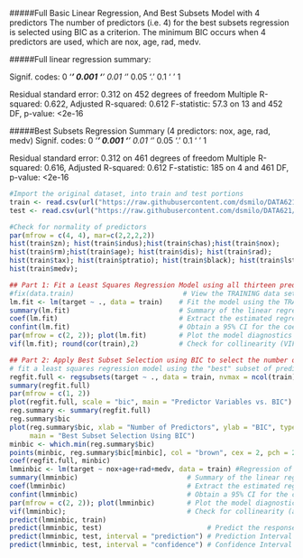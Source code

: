 

#####Full Basic Linear Regression, And Best Subsets Model with 4 predictors
The number of predictors (i.e. 4) for the best subsets regression is selected using BIC as a criterion. The minimum BIC occurs when 4 predictors are used, which are nox, age, rad, medv.

#####Full linear regression summary:

Signif. codes:  0 ‘***’ 0.001 ‘**’ 0.01 ‘*’ 0.05 ‘.’ 0.1 ‘ ’ 1

Residual standard error: 0.312 on 452 degrees of freedom
Multiple R-squared:  0.622,	Adjusted R-squared:  0.612 
F-statistic: 57.3 on 13 and 452 DF,  p-value: <2e-16

#####Best Subsets Regression Summary (4 predictors: nox, age, rad, medv)
Signif. codes:  0 ‘***’ 0.001 ‘**’ 0.01 ‘*’ 0.05 ‘.’ 0.1 ‘ ’ 1

Residual standard error: 0.312 on 461 degrees of freedom
Multiple R-squared:  0.616,	Adjusted R-squared:  0.612 
F-statistic:  185 on 4 and 461 DF,  p-value: <2e-16

```r
#Import the original dataset, into train and test portions
train <- read.csv(url("https://raw.githubusercontent.com/dsmilo/DATA621/master/HW3/Data/crime-training-data.csv"))
test <- read.csv(url("https://raw.githubusercontent.com/dsmilo/DATA621/master/HW3/Data/crime-evaluation-data.csv"))

#Check for normality of predictors
par(mfrow = c(4, 4), mar=c(2,2,2,2))
hist(train$zn); hist(train$indus);hist(train$chas);hist(train$nox);
hist(train$rm);hist(train$age); hist(train$dis); hist(train$rad);
hist(train$tax); hist(train$ptratio); hist(train$black); hist(train$lstat);
hist(train$medv);

## Part 1: Fit a Least Squares Regression Model using all thirteen predictors
#fix(data.train)                           # View the TRAINING data set
lm.fit <- lm(target ~ ., data = train)    # Fit the model using the TRAINING data set
summary(lm.fit)                           # Summary of the linear regression model
coef(lm.fit)                              # Extract the estimated regression model coefficients
confint(lm.fit)                           # Obtain a 95% CI for the coefficient estimates
par(mfrow = c(2, 2)); plot(lm.fit)        # Plot the model diagnostics
vif(lm.fit); round(cor(train),2)          # Check for collinearity (VIF > 10; none)

## Part 2: Apply Best Subset Selection using BIC to select the number of predictors and then
# fit a least squares regression model using the "best" subset of predictor variables
regfit.full <- regsubsets(target ~ ., data = train, nvmax = ncol(train)-1)
summary(regfit.full)
par(mfrow = c(1, 2))
plot(regfit.full, scale = "bic", main = "Predictor Variables vs. BIC")
reg.summary <- summary(regfit.full)
reg.summary$bic
plot(reg.summary$bic, xlab = "Number of Predictors", ylab = "BIC", type = "l",
     main = "Best Subset Selection Using BIC")
minbic <- which.min(reg.summary$bic)
points(minbic, reg.summary$bic[minbic], col = "brown", cex = 2, pch = 20)
coef(regfit.full, minbic)
lmminbic <- lm(target ~ nox+age+rad+medv, data = train) #Regression of the four best predictors, from best subsets results
summary(lmminbic)                           # Summary of the linear regression model
coef(lmminbic)                              # Extract the estimated regression model coefficients
confint(lmminbic)                           # Obtain a 95% CI for the coefficient estimates
par(mfrow = c(2, 2)); plot(lmminbic)        # Plot the model diagnostics
vif(lmminbic);                              # Check for collinearity (all VIF <= 10)
predict(lmminbic, train)
predict(lmminbic, test)                          # Predict the responses for the TEST data set
predict(lmminbic, test, interval = "prediction") # Prediction Interval of Predicted Responses
predict(lmminbic, test, interval = "confidence") # Confidence Interval of Predicted Responses
```
